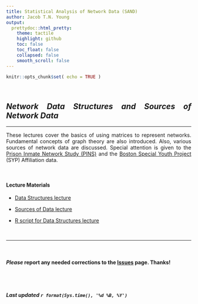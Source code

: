 ```yaml
---
title: Statistical Analysis of Network Data (SAND)
author: Jacob T.N. Young
output:
  prettydoc::html_pretty:
    theme: tactile
    highlight: github
    toc: false
    toc_float: false
    collapsed: false
    smooth_scroll: false
---
```


<style>
body {
text-align: justify}
</style>

```r
knitr::opts_chunk$set( echo = TRUE )
```

<br>

## *Network Data Structures and Sources of Network Data*
____

These lectures cover the basics of using matrices to represent networks. Fundamental concepts of graph theory are also introduced. Also, various sources of network data are discussed. Special attention is given to the [Prison Inmate Network Study (PINS)](http://justicecenter.psu.edu/research/projects/%20prison-inmate-networks-study-pins) and the [Boston Special Youth Project](https://jacobtnyoung.github.io/SYP-Networks/) (SYP) Affiliation data.

<br>

#### Lecture Materials  

  + [Data Structures lecture](_lectures/lecture-02-data-structures.pdf)  
  
  + [Sources of Data lecture](_lectures/lecture-03-data-sources.pdf)  
  
  + [R script for Data Structures lecture](lecture_syntax/crj_605_networks_2_data_structures_syntax.R)

<br>

____

<br>

#### ***Please*** report any needed corrections to the [Issues](https://github.com/jacobtnyoung/SAND/issues) page. Thanks!

<br>
<br>


###### ***Last updated `r format(Sys.time(), '%d %B, %Y')`***